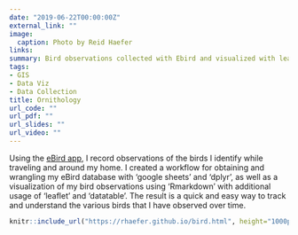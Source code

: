 ```yaml
---
date: "2019-06-22T00:00:00Z"
external_link: ""
image:
  caption: Photo by Reid Haefer
links:
summary: Bird observations collected with Ebird and visualized with leaflet.
tags:
- GIS
- Data Viz
- Data Collection
title: Ornithology
url_code: ""
url_pdf: ""
url_slides: ""
url_video: ""
---
```


Using the [eBird app](https://ebird.org/home), I record observations of the birds I identify while traveling and around my home. I created a workflow for obtaining and wrangling my eBird database with 'google sheets' and 'dplyr', as well as a visualization of my bird observations using 'Rmarkdown' with additional usage of 'leaflet' and 'datatable'. The result is a quick and easy way to track and understand the various birds that I have observed over time.

```r
knitr::include_url("https://rhaefer.github.io/bird.html", height="1000px")
```


